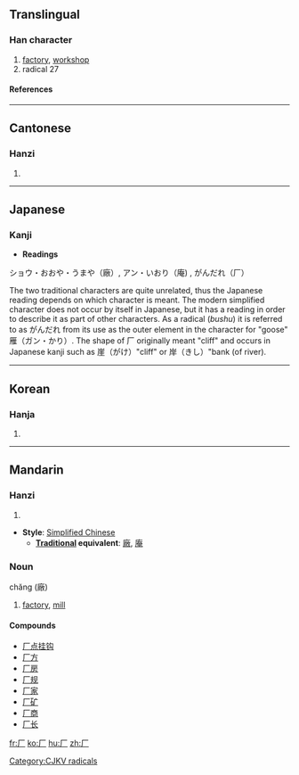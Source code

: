{{see|广}}
<!--{{see|廠}}-->
==Translingual==
===Han character===
{{Han char|rn=27|rad=厂|as=00|sn=2|four=7120<sub>0</sub>|canj=一竹 (MH)}}
# [[factory]], [[workshop]]
# radical 27
====References====
{{Han ref|kx=0160.150|dkj=02890|dj=0366.210|hdz=10067.160|uh=5382|ud=21378|bh=C944|bd=51524}}
----

==Cantonese==
===Hanzi===
{{yue-hanzi|jyut=|y=a1, hon3}}
# {{defn|Cantonese}}
----
==Japanese==
===Kanji===
* '''Readings'''
ショウ・おおや・うまや（廠）, アン・いおり（庵) , がんだれ（厂）


The two traditional characters are quite unrelated, thus the Japanese reading depends on which character is meant.
The modern simplified character does not occur by itself in Japanese, but it has a reading in order to describe it as part of other characters. As a radical (''bushu'') it is referred to as がんだれ from its use as the outer element in the character for "goose" 雁（ガン・かり）.  The shape of 厂 originally meant "cliff" and occurs in Japanese kanji such as 崖（がけ）"cliff" or 岸（きし）"bank (of river).
----
==Korean==
===Hanja===
{{ko-hanja|hangeul=[[엄]], [[한]]|rv=eom, han|mr=ŏm, han}}
# {{defn|Korean}}


[[Category:CJKV radicals]]
----
==Mandarin==
===Hanzi===
{{cmn-hanzi|pin=庵)|wg=han<sup>4</sup>, han<sup>3</sup>, ch'ang<sup>3</sup>, an<sup>1</sup>}}
# {{defn|Mandarin}}

* '''Style''': [[Simplified Chinese]] 
** '''[[Traditional Chinese|Traditional]] equivalent''': [[廠]], [[庵]]

===Noun===
chăng (廠)

# [[factory]], [[mill]]

====Compounds====
*[[厂点挂钩]]
*[[厂方]]
*[[厂房]]
*[[厂规]]
*[[厂家]]
*[[厂矿]]
*[[厂商]]
*[[厂长]]

[[fr:厂]]
[[ko:厂]]
[[hu:厂]]
[[zh:厂]]